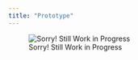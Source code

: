 ```yaml
---
title: "Prototype"
---
```


![Sorry! Still Work in Progress](/images/bugcat wip.gif){fig-align="center"}
